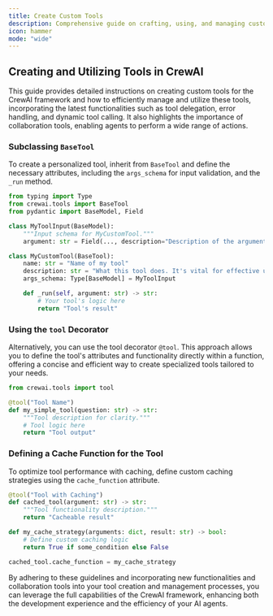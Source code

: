 ```yaml
---
title: Create Custom Tools
description: Comprehensive guide on crafting, using, and managing custom tools within the CrewAI framework, including new functionalities and error handling.
icon: hammer
mode: "wide"
---
```


## Creating and Utilizing Tools in CrewAI

This guide provides detailed instructions on creating custom tools for the CrewAI framework and how to efficiently manage and utilize these tools,
incorporating the latest functionalities such as tool delegation, error handling, and dynamic tool calling. It also highlights the importance of collaboration tools,
enabling agents to perform a wide range of actions.

### Subclassing `BaseTool`

To create a personalized tool, inherit from `BaseTool` and define the necessary attributes, including the `args_schema` for input validation, and the `_run` method.

```python Code
from typing import Type
from crewai.tools import BaseTool
from pydantic import BaseModel, Field

class MyToolInput(BaseModel):
    """Input schema for MyCustomTool."""
    argument: str = Field(..., description="Description of the argument.")

class MyCustomTool(BaseTool):
    name: str = "Name of my tool"
    description: str = "What this tool does. It's vital for effective utilization."
    args_schema: Type[BaseModel] = MyToolInput

    def _run(self, argument: str) -> str:
        # Your tool's logic here
        return "Tool's result"
```

### Using the `tool` Decorator

Alternatively, you can use the tool decorator `@tool`. This approach allows you to define the tool's attributes and functionality directly within a function,
offering a concise and efficient way to create specialized tools tailored to your needs.

```python Code
from crewai.tools import tool

@tool("Tool Name")
def my_simple_tool(question: str) -> str:
    """Tool description for clarity."""
    # Tool logic here
    return "Tool output"
```

### Defining a Cache Function for the Tool

To optimize tool performance with caching, define custom caching strategies using the `cache_function` attribute.

```python Code
@tool("Tool with Caching")
def cached_tool(argument: str) -> str:
    """Tool functionality description."""
    return "Cacheable result"

def my_cache_strategy(arguments: dict, result: str) -> bool:
    # Define custom caching logic
    return True if some_condition else False

cached_tool.cache_function = my_cache_strategy
```

By adhering to these guidelines and incorporating new functionalities and collaboration tools into your tool creation and management processes,
you can leverage the full capabilities of the CrewAI framework, enhancing both the development experience and the efficiency of your AI agents.
